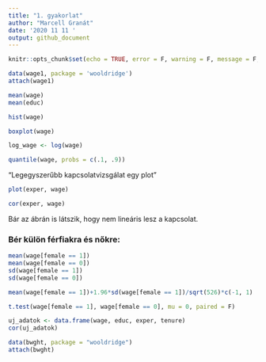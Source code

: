 ```yaml
---
title: "1. gyakorlat"
author: "Marcell Granát"
date: '2020 11 11 '
output: github_document
---
```


```r
knitr::opts_chunk$set(echo = TRUE, error = F, warning = F, message = F, tidy = T)
```

```r
data(wage1, package = 'wooldridge')
attach(wage1)
```

```r
mean(wage)
mean(educ)
```

```r
hist(wage)
```

```r
boxplot(wage)
```

```r
log_wage <- log(wage)
```

```r
quantile(wage, probs = c(.1, .9))
```

"Legegyszerűbb kapcsolatvizsgálat egy plot"

```r
plot(exper, wage)
```

```r
cor(exper, wage)
```

Bár az ábrán is látszik, hogy nem lineáris lesz a kapcsolat.

### Bér külön férfiakra és nőkre:

```r
mean(wage[female == 1])
mean(wage[female == 0])
sd(wage[female == 1])
sd(wage[female == 0])
```

```r
mean(wage[female == 1])+1.96*sd(wage[female == 1])/sqrt(526)*c(-1, 1)
```

```r
t.test(wage[female == 1], wage[female == 0], mu = 0, paired = F)
```

```r
uj_adatok <- data.frame(wage, educ, exper, tenure)
cor(uj_adatok)
```

```r
data(bwght, package = "wooldridge")
attach(bwght)
```
